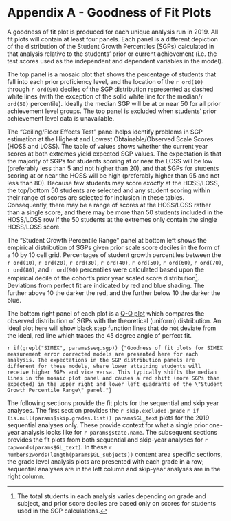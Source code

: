 # Appendix A - Goodness of Fit Plots {#appendices .appendix-reset}

A goodness of fit plot is produced for each unique analysis run in 2019. All fit plots will contain at least four panels. Each panel is a different depiction of the distribution of the Student Growth Percentiles (SGPs) calculated in that analysis relative to the students' prior or current achievement (i.e. the test scores used as the independent and dependent variables in the model).

The top panel is a mosaic plot that shows the percentage of students that fall into each prior proficiency level, and the location of the `r ord(10)` through `r ord(90)` deciles of the SGP distribution represented as dashed white lines (with the exception of the solid white line for the median/`r ord(50)` percentile). Ideally the median SGP will be at or near 50 for all prior achievement level groups. The top panel is excluded when students' prior achievement level data is unavailable.

The "Ceiling/Floor Effects Test" panel helps identify problems in SGP estimation at the Highest and Lowest Obtainable/Observed Scale Scores (HOSS and LOSS). The table of values shows whether the current year scores at both extremes yield expected SGP values. The expectation is that the majority of SGPs for students scoring at or near the LOSS will be low (preferably less than 5 and not higher than 20), and that SGPs for students scoring at or near the HOSS will be high (preferably higher than 95 and not less than 80). Because few students may score *exactly* at the HOSS/LOSS, the top/bottom 50 students are selected and any student scoring within their range of scores are selected for inclusion in these tables. Consequently, there may be a range of scores at the HOSS/LOSS rather than a single score, and there may be more than 50 students included in the HOSS/LOSS row if the 50 students at the extremes only contain the single HOSS/LOSS score.

The "Student Growth Percentile Range" panel at bottom left shows the empirical distribution of SGPs given prior scale score deciles in the form of a 10 by 10 cell grid. Percentages of student growth percentiles between the `r ord(10)`, `r ord(20)`, `r ord(30)`, `r ord(40)`, `r ord(50)`, `r ord(60)`, `r ord(70)`, `r ord(80)`, and `r ord(90)` percentiles were calculated based upon the empirical decile of the cohort's prior year scaled score distribution^[The total students in each analysis varies depending on grade and subject, and prior score deciles are based only on scores for students used in the SGP calculations.]. Deviations from perfect fit are indicated by red and blue shading. The further above 10 the darker the red, and the further below 10 the darker the blue.

The bottom right panel of each plot is a [Q-Q plot](https://en.wikipedia.org/wiki/Q%E2%80%93Q_plot) which compares the observed distribution of SGPs with the theoretical (uniform) distribution. An ideal plot here will show black step function lines that do not deviate from the ideal, red line which traces the 45 degree angle of perfect fit.

`r if(grepl("SIMEX", params$seq.sgp)) {"Goodness of fit plots for SIMEX measurement error corrected models are presented here for each analysis. The expectations in the SGP distribution panels are different for these models, where lower attaining students will receive higher SGPs and vice versa. This typically shifts the median lines in the mosaic plot panel and causes a red shift (more SGPs than expected) in the upper right and lower left quadrants of the \"Student Growth Percentile Range\" panel."}`

The following sections provide the fit plots for the sequential and skip year analyses. The first section provides the `r skip.excluded.grade` `r if (is.null(params$skip.grades.list)) params$GL_text` plots for the 2019 sequential analyses only. These provide context for what a single prior one-year analysis looks like for `r params$state.name`. The subsequent sections provides the fit plots from both sequential and skip-year analyses for `r capwords(params$GL_text)`. In these `r numbers2words(length(params$GL_subjects))` content area specific sections, the grade level analysis plots are presented with each grade in a row; sequential analyses are in the left column and skip-year analyses are in the right column.
